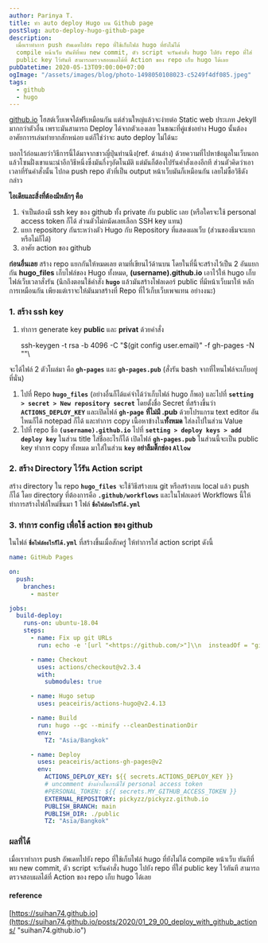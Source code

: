 ```yaml
---
author: Parinya T.
title: ทำ auto deploy Hugo บน Github page
postSlug: auto-deploy-hugo-github-page
description:
  เมื่อเราทำการ push อัพเดทไปยัง repo ที่ใช้เก็บไฟล์ hugo ที่ยังไม่ได้
  compile หน้าเว็บ ทันทีที่พบ new commit, ตัว script จะรันคำสั่ง hugo ไปยัง repo ที่ใส่
  public key ไว้ทันที สามารถตรวจสอบผลได้ที่ Action ของ repo เก็บ hugo ได้เลย
pubDatetime: 2020-05-13T09:00:00+07:00
ogImage: "/assets/images/blog/photo-1498050108023-c5249f4df085.jpeg"
tags:
  - github
  - hugo
---
```


[github.io](https://github.io/) โฮสต์เว็บเพจได้ฟรีเหมือนกัน แต่ส่วนใหญ่แล้วจะง่ายต่อ Static web ประเภท Jekyll มากกว่าตัวอื่น เพราะมันสามารถ Deploy ได้จากตัวเองเลย ในขณะที่คู่แข่งอย่าง Hugo นั้นต้องอาศัยกาารเล่นท่ายากสักหน่อย แต่ก็ใช่ว่าจะ auto deploy ไม่ได้นะ

บอกไว้ก่อนเลยว่าวิธีการนี้ได้มาจากชาวญี่ปุ่นท่านนึง(ref. ด้านล่าง) ด้วยความที่ไปหาข้อมูลในเว็บนอกแล้วโซนฝั่งเขาแนะนำอีกวิธีหนึ่งซึ่งมันกึ่งๆอัตโนมัติ แต่มันก็ต้องไปรันคำสั่งเองอีกที ส่วนตัวคิดว่าเอาเวลาที่รันคำสั่งนั้น ไปกด push repo ตัวที่เป็น output หน้าเว็บมันก็เหมือนกัน เลยไม่ซื้อวิธีดังกล่าว

**ไอเดียและสิ่งที่ต้องมีหลักๆ คือ**

1. จำเป็นต้องมี ssh key ของ github ทั้ง private กับ public เลย (หรือใครจะใช้ personal access token ก็ได้ ส่วนตัวไม่ถนัดเลยเลือก SSH key แทน)
2. แยก repository กันระหว่างตัว Hugo กับ Repository ที่แสดงผลเว็บ (ส่วนของธีมจะแยกหรือไม่ก็ได้)
3. อาศัย action ของ github

**ก่อนอื่นเลย** สร้าง repo แยกกันให้หมดเลย ตามที่เขียนไว้ด้านบน โดยในที่นี้จะสร้างไว้เป็น 2 อันแยกกัน **hugo_files** เก็บไฟล์ของ Hugo ทั้งหมด, **(username).github.io** เอาไว้ให้ hugo เก็บไฟล์เว็บเวลาสั่งรัน (นึกถึงตอนใช้คำสั่ง **`hugo`** แล้วมันสร้างโฟลเดอร์ public ที่มีหน้าเว็บมาให้ หลักการเหมือนกัน เพียงแต่เราจะให้มันมาสร้างที่ Repo ที่ไว้เก็บเว็บเพจแทน อย่างงนะ)

### **1. สร้าง ssh key**

1. ทำการ generate key **public** และ **privat** ด้วยคำสั่ง

   ssh-keygen -t rsa -b 4096 -C "$(git config user.email)" -f gh-pages -N ""\\

จะได้ไฟล์ 2 ตัวโผล่มา คือ **`gh-pages`** และ **`gh-pages.pub`** (สั่งรัน bash จากที่ไหนไฟล์จะเก็บอยู่ที่นั่น)

1. ไปที่ Repo **`hugo_files`** (อย่างอื่นก็ได้แค่จำได้ว่าเก็บไฟล์ hugo ก็พอ) และไปที่ **`setting > secret > New repository secret`** โดยตั้งชื่อ Secret ที่สร้างขึ้นว่า **`ACTIONS_DEPLOY_KEY`** และเปิดไฟล์ **`gh-page`** **ที่ไม่มี .pub** ด้วยโปรแกรม text editor อันไหนก็ได้ notepad ก็ได้ และทำการ copy เนื้อหาข้างใน**ทั้งหมด** ใส่ลงไปในส่วน Value
2. ไปที่ repo ชื่อ **`(username).github.io`** ไปที่ **`setting > deploy keys > add deploy key`** ในส่วน title ใส่ชื่ออะไรก็ได้ เปิดไฟล์ **`gh-pages.pub`** ในส่วนนี้จะเป็น public key ทำการ copy ทั้งหมด มาใส่ในส่วน **`key`** **อย่าลืมติ๊กช่อง `Allow`**

### **2. สร้าง Directory ไว้รัน Action script**

สร้าง directory ใน repo **`hugo_files`** จะใช้วิธีสร้างบน git หรือสร้างบน local แล้ว push ก็ได้ โดย directory ที่ต้องการคือ **`.github/workflows`** และในโฟลเดอร์ Workflows นี้ให้ทำการสร้างไฟล์ใหม่ขึ้นมา 1 ไฟล์ **`ชื่อไฟล์อะไรก็ได้.yml`**

### **3. ทำการ config เพื่อใช้ action ของ github**

ในไฟล์ **`ชื่อไฟล์อะไรก็ได้.yml`** ที่สร้างขึ้นเมื่อสักครู่ ให้ทำการใส่ action script ดังนี้

```yaml
name: GitHub Pages

on:
  push:
    branches:
      - master

jobs:
  build-deploy:
    runs-on: ubuntu-18.04
    steps:
      - name: Fix up git URLs
        run: echo -e '[url "<https://github.com/>"]\\n  insteadOf = "git@github.com:"' >> ~/.gitconfig

      - name: Checkout
        uses: actions/checkout@v2.3.4
        with:
          submodules: true

      - name: Hugo setup
        uses: peaceiris/actions-hugo@v2.4.13

      - name: Build
        run: hugo --gc --minify --cleanDestinationDir
        env:
          TZ: "Asia/Bangkok"

      - name: Deploy
        uses: peaceiris/actions-gh-pages@v2
        env:
          ACTIONS_DEPLOY_KEY: ${{ secrets.ACTIONS_DEPLOY_KEY }}
          # uncomment ข้างล่างในกรณีใช้ personal access token
          #PERSONAL_TOKEN: ${{ secrets.MY_GITHUB_ACCESS_TOKEN }}
          EXTERNAL_REPOSITORY: pickyzz/pickyzz.github.io
          PUBLISH_BRANCH: main
          PUBLISH_DIR: ./public
          TZ: "Asia/Bangkok"
```

### ผลที่ได้

เมื่อเราทำการ push อัพเดทไปยัง repo ที่ใช้เก็บไฟล์ hugo ที่ยังไม่ได้ compile หน้าเว็บ ทันทีที่พบ new commit, ตัว script จะรันคำสั่ง hugo ไปยัง repo ที่ใส่ public key ไว้ทันที สามารถตรวจสอบผลได้ที่ Action ของ repo เก็บ hugo ได้เลย

#### reference

[https://suihan74.github.io](https://suihan74.github.io/posts/2020/01_29_00_deploy_with_github_actions/ "suihan74.github.io")
